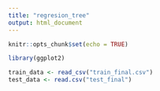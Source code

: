 ```yaml
---
title: "regresion_tree"
output: html_document
---
```

```r
knitr::opts_chunk$set(echo = TRUE)
```

```r
library(ggplot2)
```

```r
train_data <- read_csv("train_final.csv")
test_data <- read.csv("test_final")
```

